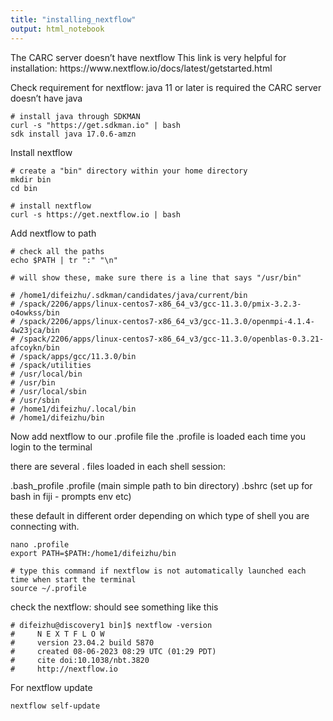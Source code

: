 ```yaml
---
title: "installing_nextflow"
output: html_notebook
---
```


The CARC server doesn't have nextflow
This link is very helpful for installation: 
https://www.nextflow.io/docs/latest/getstarted.html


Check requirement for nextflow: java 11 or later is required
the CARC server doesn't have java
```commands
# install java through SDKMAN
curl -s "https://get.sdkman.io" | bash
sdk install java 17.0.6-amzn
```

Install nextflow
```commands
# create a "bin" directory within your home directory
mkdir bin
cd bin

# install nextflow
curl -s https://get.nextflow.io | bash
```

Add nextflow to path
```commands
# check all the paths
echo $PATH | tr ":" "\n"

# will show these, make sure there is a line that says "/usr/bin"

# /home1/difeizhu/.sdkman/candidates/java/current/bin
# /spack/2206/apps/linux-centos7-x86_64_v3/gcc-11.3.0/pmix-3.2.3-o4owkss/bin
# /spack/2206/apps/linux-centos7-x86_64_v3/gcc-11.3.0/openmpi-4.1.4-4w23jca/bin
# /spack/2206/apps/linux-centos7-x86_64_v3/gcc-11.3.0/openblas-0.3.21-afcoykn/bin
# /spack/apps/gcc/11.3.0/bin
# /spack/utilities
# /usr/local/bin
# /usr/bin
# /usr/local/sbin
# /usr/sbin
# /home1/difeizhu/.local/bin
# /home1/difeizhu/bin

```

Now add nextflow to our .profile file
the .profile is loaded each time you login to the terminal

there are several . files loaded in each shell session:

.bash_profile
.profile (main simple path to bin directory)
.bshrc (set up for bash in fiji - prompts env etc)

these default in different order depending on which type of shell you are connecting with.

```commands
nano .profile
export PATH=$PATH:/home1/difeizhu/bin

# type this command if nextflow is not automatically launched each time when start the terminal
source ~/.profile 
```

check the nextflow: should see something like this
```commands
# difeizhu@discovery1 bin]$ nextflow -version
#     N E X T F L O W
#     version 23.04.2 build 5870
#     created 08-06-2023 08:29 UTC (01:29 PDT)
#     cite doi:10.1038/nbt.3820
#     http://nextflow.io
```


For nextflow update
```commands
nextflow self-update
```

